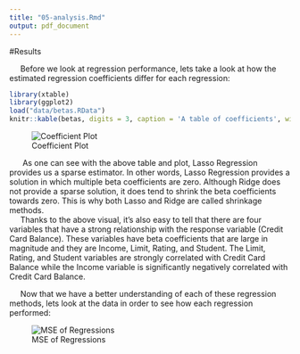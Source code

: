 ```yaml
---
title: "05-analysis.Rmd"
output: pdf_document
---
```


#Results

&nbsp;&nbsp;&nbsp;&nbsp;&nbsp;Before we look at regression performance, lets take a look at how the estimated regression coefficients differ for each regression: 

```r
library(xtable)
library(ggplot2)
load("data/betas.RData")
knitr::kable(betas, digits = 3, caption = 'A table of coefficients', width=50)
```

![Coefficient Plot](images/coefficient_plot.png)


&nbsp;&nbsp;&nbsp;&nbsp;&nbsp; As one can see with the above table and plot, Lasso Regression provides us a sparse estimator. In other words, Lasso Regression provides a solution in which multiple beta coefficients are zero. Although Ridge does not provide a sparse solution, it does tend to shrink the beta coefficients towards zero. This is why both Lasso and Ridge are called shrinkage methods.  
&nbsp;&nbsp;&nbsp;&nbsp;&nbsp;Thanks to the above visual, it's also easy to tell that there are four variables that have a strong relationship with the response variable (Credit Card Balance). These variables have beta coefficients that are large in magnitude and they are Income, Limit, Rating, and Student. The Limit, Rating, and Student variables are strongly correlated with Credit Card Balance while the Income variable is significantly negatively correlated with Credit Card Balance. 

&nbsp;&nbsp;&nbsp;&nbsp;&nbsp;Now that we have a better understanding of each of these regression methods, lets look at the data in order to see how each regression performed: 

![MSE of Regressions](images/mse.png)
